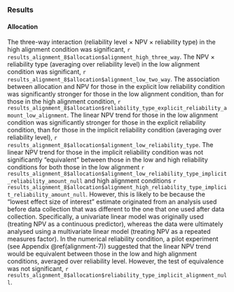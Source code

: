 ### Results

#### Allocation {#results-alignment-8-allocation}

The three-way interaction (reliability level $\times$ NPV $\times$ reliability
type) in the high alignment condition was significant,
`r results_alignment_8$allocation$alignment_high_three_way`. The NPV $\times$
reliability type (averaging over reliability level) in the low alignment
condition was significant,
`r results_alignment_8$allocation$alignment_low_two_way`. The association
between allocation and NPV for those in the explicit low reliability
condition was significantly stronger for those in the low alignment condition,
than for those in the high alignment condition,
`r results_alignment_8$allocation$reliability_type_explicit_reliability_amount_low_alignment`.
The linear NPV trend for those in the low alignment condition was
significantly stronger for those in the explicit reliability condition, than for
those in the implicit reliability condition (averaging over reliability level),
`r results_alignment_8$allocation$alignment_low_reliability_type`. The linear
NPV trend for those in the implicit reliability condition was not
significantly "equivalent" between those in the low and high reliability
conditions for both those in the low alignment
`r results_alignment_8$allocation$alignment_low_reliability_type_implicit_reliability_amount_null`
and high alignment conditions
`r results_alignment_8$allocation$alignment_high_reliability_type_implicit_reliability_amount_null`.
However, this is likely to be because the "lowest effect size of interest"
estimate originated from an analysis used before data collection that was
different to the one that one used after data collection. Specifically, a
univariate linear model was originally used (treating NPV as a continuous
predictor), whereas the data were ultimately analysed using a multivariate
linear model (treating NPV as a repeated measures factor). In the numerical
reliability condition, a pilot experiment (see Appendix \@ref(alignment-7))
suggested that the linear NPV trend would be equivalent between those in the low
and high alignment conditions, averaged over reliability level. However, the
test of equivalence was not significant,
`r results_alignment_8$allocation$reliability_type_implicit_alignment_null`.
